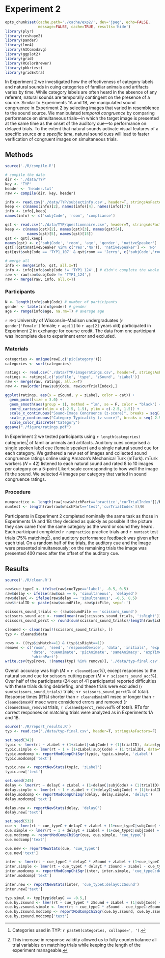 # Experiment 2
```r
opts_chunk$set(cache.path='./cache/exp2/', dev='jpeg', echo=FALSE, 
               message=FALSE, cache=TRUE, results='hide')
library(plyr)
library(reshape2)
library(pander)
library(lme4)
library(AICcmodavg)
library(ggplot2)
library(grid)
library(RColorBrewer)
library(pbkrtest)
library(gridExtra)
```
In Experiment 2 we investigated how the effectiveness of category labels and natural sounds in cuing categories of familiar animals and artifacts varies by time. While category labels are often heard in the absence of any referent, natural sounds are temporally contingent on the presence of a source. Similar to Experiments 1A and 1B, we manipulated sound congruence in Experiment 2 by selecting images that varied in resemblence to the sound source. We manipulated _temporal congruence_ by comparing performance on simultaneous trials---in which the target image is presented at the same time as the onset of the auditory cue---to performance on delayed trials. To the extent that natural sounds activate visual features of a specific source _at a specific time_, natural sound cues will lead to faster verification of congruent images on simultaneous trials.

## Methods
```r
source('./R/compile.R')

# compile the data
dir <- './data/TYP'
key <- 'TYP'
header <- 'header.txt'
raw <- compile(dir, key, header)

info <- read.csv('./data/TYP/subjectinfo.csv', header=T, stringsAsFactors=F)
keep <- c(names(info)[2], names(info)[4], names(info)[7])
info <- info[,keep]
names(info) <- c('subjCode', 'room', 'compliance')

qst <- read.csv('./data/TYP/questionnaire.csv', header=T, stringsAsFactors=F)
keep <- c(names(qst)[2], names(qst)[3], names(qst)[4], 
          names(qst)[5], names(qst)[15]) 
qst <- qst[,keep]
names(qst) <- c('subjCode', 'room', 'age', 'gender', 'nativeSpeaker')
qst[!(qst$nativeSpeaker %in% c('Yes','No')), 'nativeSpeaker'] <- 'No'
qst[qst$subjCode == 'TYP1_107' & qst$room == 'Jerry', c('subjCode','room')] <- c('TYP1_105','Kramer')

# merge all
info <- merge(info, qst, all.x=T)
info <- info[info$subjCode != 'TYP1_124',] # didn't complete the whole experiment due to technical difficulties
raw <- raw[raw$subjCode != 'TYP1_124',]
raw <- merge(raw, info, all.x=T)
```

### Participants
```r
N <- length(info$subjCode) # number of participants
gender <- table(info$gender) # gender
age <- range(info$age, na.rm=T) # average age
```
`r N+1` University of Wisconsin--Madison undergraduates (`r gender['Female']` female; `r age[1]` to `r age[2]` years old) participated in Experiment 2 in exchange for course credit. The data from one participant was incomplete due to experiment error and excluded.

### Materials
```r
categories <- unique(raw[,c('picCategory')])
categories <- sort(categories)

ratings <- read.csv('./data/TYP/imageratings.csv', header=T, stringsAsFactors=F)
ratings <- ratings[,c('picFile', 'type', 'zSound', 'zLabel')]
raw <- merge(raw, ratings, all.x=T)
raw <- raw[order(raw$subjCode, raw$curTrialIndex),]
```

```r
ggplot(ratings, aes(x = zSound, y = zLabel, color = cat)) +
  geom_point(size = 3.0) +
  geom_smooth(aes(group = 1), method = "lm", se = F, color = "black") +
  coord_cartesian(xlim = c(-2.5, 1.5), ylim = c(-2.5, 1.5)) +
  scale_x_continuous("Sound-Image Congruence (z-score)", breaks = seq(-2.5, 1.5, by = 0.5)) +
  scale_y_continuous("Category Typicality (z-score)", breaks = seq(-2.5, 1.5, by = 0.5)) +
  scale_color_discrete("Category")
ggsave("./figure/ratings.pdf")  
```

In Experiment 2 we tested participants using `r length(categories)` categories[^cat] of familiar animals and artifacts. Auditory cues comprised a single spoken label cue (female speaker) and a single natural sound cue for each category. We gathered a new set of images and collected sound congruence ratings online using Amazon's Mechanical Turk (mTurk). mTurk workers (_N_ = 42) listened to each natural sound and rated 8 to 10 images per category on a 5-point Likert scale corresponding to how well the image fit the sound. We selected 4 images per category that varied in sound congruence ratings.

[^cat]: Categories used in TYP: `r paste0(categories, collapse=', ')`.

### Procedure
```r
numpractice <- length(raw[raw$whichPart=='practice','curTrialIndex'])/N
numtest <- length(raw[raw$whichPart=='test','curTrialIndex'])/N
```
Participants in Experiment 2 completed nominally the same task as those in Experiments 1A and 1B: they decided as quickly as possible if the picture they saw came from the same category as the word or sound they heard. Each participant completed `r numpractice` practice trials and `r numtest` test trials (75% matching[^mat]), and auditory performance feedback was given after each trial. On a random half of the trials, the auditory cue and the image were presented simultaneously; on the remaining trials the image was presented 400 msec after the offset of the auditory cue.

[^mat]: This increase in response validity allowed us to fully counterbalance all trial variables on matching trials while keeping the length of the experiment manageable.

## Results
```r
source('./R/clean.R')

raw$cue_typeC <- ifelse(raw$cueType=='label', -0.5, 0.5)
raw$delay <- ifelse(raw$soa == 0, 'simultaneous', 'delayed')
raw$delayC <- ifelse(raw$delay == 'simultaneous', -0.5, 0.5)
raw$trialID <- paste(raw$soundFile, raw$picFile, sep=':')

scissors_sound_trials <- (raw$soundFile == 'scissors_sound')
scissors_sound_acc <- round(mean(raw[scissors_sound_trials, 'isRight']) * 100, 0)
scissors_sound_perct <- round(sum(scissors_sound_trials)/length(raw$isRight) * 100, 0)

cleaned <- clean(raw[!(scissors_sound_trials), ])
typ <- cleaned$data
```

```r
rows <- ((typ$isMatch==1) & (typ$isRight==1))
remove <- c('room', 'seed', 'responseDevice', 'data', 'initials', 'exp', 
            'date', 'cueAnimate', 'picAnimate', 'sameAnimacy', 'expTimer', 
            'whichPart')
write.csv(typ[rows, !(names(typ) %in% remove)], './data/typ-final.csv', row.names=FALSE)
```
Overall accuracy was high (_M_ = `r cleaned$acc`%), except responses to the natural sound cue for scissors cutting paper (_M_ = `r scissors_sound_acc`%). Over half of the participants (24 out of 41 participants) reported difficulties with these trials during debriefing, and these trials were excluded (`r sum(scissors_sound_trials)` trials; <`r scissors_sound_perct`% of total). Response times (RTs) shorter than `r cleaned$minRT` msec or longer than `r cleaned$maxRT` msec were considered errors and removed (`r cleaned$num_removed` trials, `r cleaned$perct_removed`% of total). RTs for correct responses on matching trials were analyzed as in Experiments 1A and 1B.

```r
source('./R/report_results.R')
typ <- read.csv('./data/typ-final.csv', header=T, stringsAsFactors=F)
```

```r
set.seed(342)
typic <- lmer(rt ~ zLabel + (1+zLabel|subjCode) + (1|trialID), data=typ, REML=F)
typic.simple <- lmer(rt ~ 1 + (1+zLabel|subjCode) + (1|trialID), data=typ, REML=F)
typic.modcomp <- reportModCompChiSqr(typic, typic.simple, 'zLabel')
typic.modcomp['text']
```

```r
typic.new <- reportNewStats(typic, 'zLabel')
typic.new['text']
```

```r
set.seed(245)
delay <- lmer(rt ~ delayC + zLabel + (1+delayC|subjCode) + (1|trialID), data=typ, REML=F)
delay.simple <- lmer(rt ~ 1 + zLabel + (1+delayC|subjCode) + (1|trialID), data=typ, REML=F)
delay.modcomp <- reportModCompChiSqr(delay, delay.simple, 'delayC')
delay.modcomp['text']
```

```r
delay.new <- reportNewStats(delay, 'delayC')
delay.new['text']
```

```r
set.seed(532)
cue <- lmer(rt ~ cue_typeC + delayC + zLabel + (1+cue_typeC|subjCode) + (1|trialID), data=typ, REML=F)
cue.simple <- lmer(rt ~ 1 + delayC + zLabel + (1+cue_typeC|subjCode) + (1|trialID), data=typ, REML=F)
cue.modcomp <- reportModCompChiSqr(cue, cue.simple, 'cue_typeC')
cue.modcomp['text']
```

```r
cue.new <- reportNewStats(cue, 'cue_typeC')
cue.new['text']
```

```r
inter <- lmer(rt ~ cue_typeC * delayC * zSound + zLabel + (1+cue_typeC|subjCode) + (1|trialID), data=typ, REML=F)
inter.simple <- lmer(rt ~ cue_typeC * delayC * zSound + zLabel - cue_typeC:delayC:zSound + (1+cue_typeC|subjCode) + (1|trialID), data=typ, REML=F)
inter.modcomp <- reportModCompChiSqr(inter, inter.simple, 'cue_typeC:delayC:zSound')
inter.modcomp['text']
```

```r
inter.new <- reportNewStats(inter, 'cue_typeC:delayC:zSound')
inter.new['text']
```

```r
typ.simul <- typ[typ$delayC == -0.5,] 
cue.by.zsound <- lmer(rt ~ cue_typeC * zSound + zLabel + (1|subjCode) + (0+cue_typeC|subjCode) + (1|trialID), data=typ.simul, REML=T)
cue.by.zsound.simple <- lmer(rt ~ cue_typeC * zSound - cue_typeC:zSound + zLabel + (1|subjCode) + (0+cue_typeC|subjCode) + (1|trialID), data=typ.simul, REML=T)
cue.by.zsound.modcomp <- reportModCompChiSqr(cue.by.zsound, cue.by.zsound.simple, 'cue_typeC:zSound')
cue.by.zsound.modcomp['text']
```
